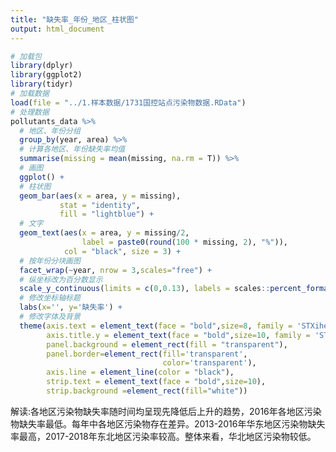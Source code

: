```yaml
---
title: "缺失率_年份_地区_柱状图"
output: html_document
---
```


```r
# 加载包
library(dplyr)
library(ggplot2)
library(tidyr)
# 加载数据
load(file = "../1.样本数据/1731国控站点污染物数据.RData")
# 处理数据
pollutants_data %>%
  # 地区、年份分组
  group_by(year, area) %>%
  # 计算各地区、年份缺失率均值
  summarise(missing = mean(missing, na.rm = T)) %>%
  # 画图
  ggplot() +
  # 柱状图
  geom_bar(aes(x = area, y = missing), 
           stat = "identity", 
           fill = "lightblue") +
  # 文字
  geom_text(aes(x = area, y = missing/2,
                label = paste0(round(100 * missing, 2), "%")),
            col = "black", size = 3) +
  # 按年份分块画图
  facet_wrap(~year, nrow = 3,scales="free") +
  # 纵坐标改为百分数显示
  scale_y_continuous(limits = c(0,0.13), labels = scales::percent_format()) +
  # 修改坐标轴标题
  labs(x='', y='缺失率') +
  # 修改字体及背景
  theme(axis.text = element_text(face = "bold",size=8, family = 'STXihei'), 
        axis.title.y = element_text(face = "bold",size=10, family = 'STXihei'),
        panel.background = element_rect(fill = "transparent"),
        panel.border=element_rect(fill='transparent', 
                                  color='transparent'),
        axis.line = element_line(color = "black"),
        strip.text = element_text(face = "bold",size=10),
        strip.background =element_rect(fill="white"))
```


解读:各地区污染物缺失率随时间均呈现先降低后上升的趋势，2016年各地区污染物缺失率最低。每年中各地区污染物存在差异。2013-2016年华东地区污染物缺失率最高，2017-2018年东北地区污染率较高。整体来看，华北地区污染物较低。